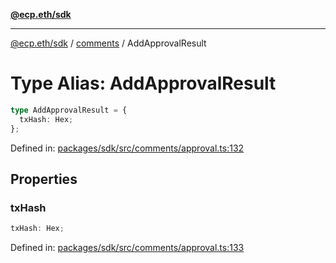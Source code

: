 [**@ecp.eth/sdk**](../../index.mdx)

***

[@ecp.eth/sdk](/sdk-reference/index.mdx) / [comments](/sdk-reference/comments/index.mdx) / AddApprovalResult

# Type Alias: AddApprovalResult

```ts
type AddApprovalResult = {
  txHash: Hex;
};
```

Defined in: [packages/sdk/src/comments/approval.ts:132](https://github.com/ecp-eth/comments-monorepo/blob/main/packages/sdk/src/comments/approval.ts#L132)

## Properties

### txHash

```ts
txHash: Hex;
```

Defined in: [packages/sdk/src/comments/approval.ts:133](https://github.com/ecp-eth/comments-monorepo/blob/main/packages/sdk/src/comments/approval.ts#L133)
